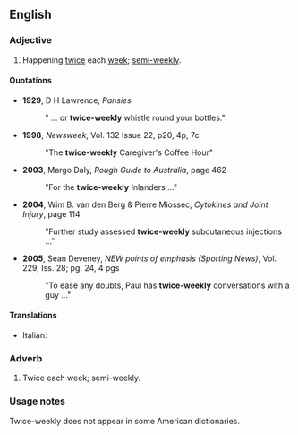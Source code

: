 ==English==

===Adjective===
{{en-adj|-}}

# Happening [[twice]] each [[week]]; [[semi-weekly]].

====Quotations====
* '''1929''', D H Lawrence, ''Pansies'' 
*:" ... or '''twice-weekly''' whistle round your bottles."
* '''1998''', ''Newsweek'', Vol. 132 Issue 22, p20, 4p, 7c
*:"The '''twice-weekly''' Caregiver's Coffee Hour"
* '''2003''', Margo Daly, ''Rough Guide to Australia'', page 462
*: "For the '''twice-weekly''' Inlanders ..."
* '''2004''', Wim B. van den Berg & Pierre Miossec, ''Cytokines and Joint Injury'', page 114
*: "Further study assessed '''twice-weekly''' subcutaneous injections  ..."
* '''2005''', Sean Deveney, ''NEW points of emphasis (Sporting News)'', Vol. 229, Iss. 28; pg. 24, 4 pgs
*: "To ease any doubts, Paul has '''twice-weekly''' conversations with a guy ..."

====Translations====
{{top}}
*Italian: {{t|it|bisettimanale}}
{{mid}}

{{bottom}}

===Adverb===
{{en-adv|-}}

# Twice each week; semi-weekly.

===Usage notes===
Twice-weekly does not appear in some American dictionaries.